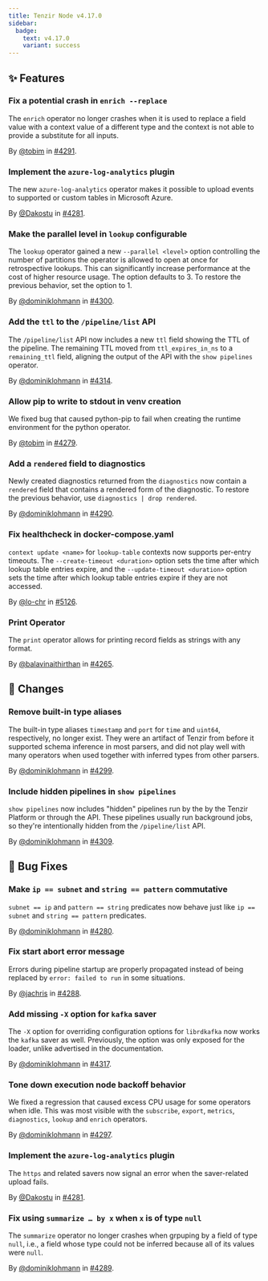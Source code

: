 ```yaml
---
title: Tenzir Node v4.17.0
sidebar:
  badge:
    text: v4.17.0
    variant: success
---
```


## ✨ Features

### Fix a potential crash in `enrich --replace`

The `enrich` operator no longer crashes when it is used to replace a field value with a context value of a different type and the context is not able to provide a substitute for all inputs.

By [@tobim](https://github.com/tobim) in [#4291](https://github.com/tenzir/tenzir/pull/4291).

### Implement the `azure-log-analytics` plugin

The new `azure-log-analytics` operator makes it possible to upload events to
supported or custom tables in Microsoft Azure.

By [@Dakostu](https://github.com/Dakostu) in [#4281](https://github.com/tenzir/tenzir/pull/4281).

### Make the parallel level in `lookup` configurable

The `lookup` operator gained a new `--parallel <level>` option controlling the
number of partitions the operator is allowed to open at once for retrospective
lookups. This can significantly increase performance at the cost of higher
resource usage. The option defaults to 3. To restore the previous behavior, set
the option to 1.

By [@dominiklohmann](https://github.com/dominiklohmann) in [#4300](https://github.com/tenzir/tenzir/pull/4300).

### Add the `ttl` to the `/pipeline/list` API

The `/pipeline/list` API now includes a new `ttl` field showing the TTL of the
pipeline. The remaining TTL moved from `ttl_expires_in_ns` to a `remaining_ttl`
field, aligning the output of the API with the `show pipelines` operator.

By [@dominiklohmann](https://github.com/dominiklohmann) in [#4314](https://github.com/tenzir/tenzir/pull/4314).

### Allow pip to write to stdout in venv creation

We fixed bug that caused python-pip to fail when creating the runtime
environment for the python operator.

By [@tobim](https://github.com/tobim) in [#4279](https://github.com/tenzir/tenzir/pull/4279).

### Add a `rendered` field to diagnostics

Newly created diagnostics returned from the `diagnostics` now contain a
`rendered` field that contains a rendered form of the diagnostic. To restore the
previous behavior, use `diagnostics | drop rendered`.

By [@dominiklohmann](https://github.com/dominiklohmann) in [#4290](https://github.com/tenzir/tenzir/pull/4290).

### Fix healthcheck in docker-compose.yaml

`context update <name>` for `lookup-table` contexts now supports per-entry
timeouts. The `--create-timeout <duration>` option sets the time after which
lookup table entries expire, and the `--update-timeout <duration>` option sets
the time after which lookup table entries expire if they are not accessed.

By [@lo-chr](https://github.com/lo-chr) in [#5126](https://github.com/tenzir/tenzir/pull/5126).

### Print Operator

The `print` operator allows for printing record fields as strings with any
format.

By [@balavinaithirthan](https://github.com/balavinaithirthan) in [#4265](https://github.com/tenzir/tenzir/pull/4265).

## 🔄 Changes

### Remove built-in type aliases

The built-in type aliases `timestamp` and `port` for `time` and `uint64`,
respectively, no longer exist. They were an artifact of Tenzir from before it
supported schema inference in most parsers, and did not play well with many
operators when used together with inferred types from other parsers.

By [@dominiklohmann](https://github.com/dominiklohmann) in [#4299](https://github.com/tenzir/tenzir/pull/4299).

### Include hidden pipelines in `show pipelines`

`show pipelines` now includes "hidden" pipelines run by the by the Tenzir
Platform or through the API. These pipelines usually run background jobs, so
they're intentionally hidden from the `/pipeline/list` API.

By [@dominiklohmann](https://github.com/dominiklohmann) in [#4309](https://github.com/tenzir/tenzir/pull/4309).

## 🐛 Bug Fixes

### Make `ip == subnet` and `string == pattern` commutative

`subnet == ip` and `pattern == string` predicates now behave just like `ip ==
subnet` and `string == pattern` predicates.

By [@dominiklohmann](https://github.com/dominiklohmann) in [#4280](https://github.com/tenzir/tenzir/pull/4280).

### Fix start abort error message

Errors during pipeline startup are properly propagated instead of being replaced
by `error: failed to run` in some situations.

By [@jachris](https://github.com/jachris) in [#4288](https://github.com/tenzir/tenzir/pull/4288).

### Add missing `-X` option for `kafka` saver

The `-X` option for overriding configuration options for `librdkafka` now works
the `kafka` saver as well. Previously, the option was only exposed for the
loader, unlike advertised in the documentation.

By [@dominiklohmann](https://github.com/dominiklohmann) in [#4317](https://github.com/tenzir/tenzir/pull/4317).

### Tone down execution node backoff behavior

We fixed a regression that caused excess CPU usage for some operators when idle.
This was most visible with the `subscribe`, `export`, `metrics`, `diagnostics`,
`lookup` and `enrich` operators.

By [@dominiklohmann](https://github.com/dominiklohmann) in [#4297](https://github.com/tenzir/tenzir/pull/4297).

### Implement the `azure-log-analytics` plugin

The `https` and related savers now signal an error when the saver-related
upload fails.

By [@Dakostu](https://github.com/Dakostu) in [#4281](https://github.com/tenzir/tenzir/pull/4281).

### Fix using `summarize … by x` when `x` is of type `null`

The `summarize` operator no longer crashes when grpuping by a field of type
`null`, i.e., a field whose type could not be inferred because all of its values
were `null`.

By [@dominiklohmann](https://github.com/dominiklohmann) in [#4289](https://github.com/tenzir/tenzir/pull/4289).
